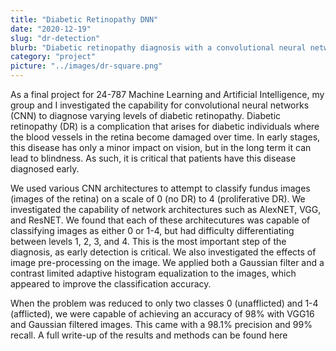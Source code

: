 ```yaml
---
title: "Diabetic Retinopathy DNN"
date: "2020-12-19"
slug: "dr-detection"
blurb: "Diabetic retinopathy diagnosis with a convolutional neural network (CNN)"
category: "project"
picture: "../images/dr-square.png"
---
```


As a final project for 24-787 Machine Learning and Artificial Intelligence, my group and I investigated the capability for convolutional neural networks (CNN) to diagnose varying levels of diabetic retinopathy. Diabetic retinopathy (DR) is a complication that arises for diabetic individuals where the blood vessels in the retina become damaged over time. In early stages, this disease has only a minor impact on vision, but in the long term it can lead to blindness. As such, it is critical that patients have this disease diagnosed early.

We used various CNN architectures to attempt to classify fundus images (images of the retina) on a scale of 0 (no DR) to 4 (proliferative DR). We investigated the capability of network architectures such as AlexNET, VGG, and ResNET. We found that each of these architecutures was capable of classifying images as either 0 or 1-4, but had difficulty differentiating between levels 1, 2, 3, and 4. This is the most important step of the diagnosis, as early detection is critical. We also investigated the effects of image pre-processing on the image. We applied both a Gaussian filter and a contrast limited adaptive histogram equalization to the images, which appeared to improve the classification accuracy.

When the problem was reduced to only two classes 0 (unafflicted) and 1-4 (afflicted), we were capable of achieving an accuracy of 98% with VGG16 and Gaussian filtered images. This came with a 98.1% precision and 99% recall. A full write-up of the results and methods <PostLink href="/diabetic-retinopathy-report.pdf">can be found here</PostLink>